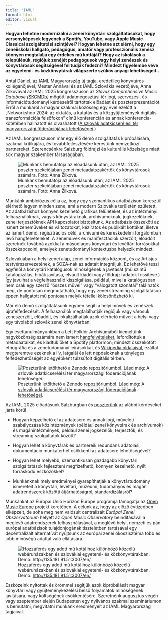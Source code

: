 ```yaml
---
title: "IAML"
format: html
editor: visual
---
```


**Hogyan lehetne modernizálni a zenei könyvtári szolgáltatásokat, hogy versenyképesek legyenek a Spotify, YouTube, vagy Apple Music Classical szolgáltatási szintjével? Hogyan lehetne azt elérni, hogy egy zeneiiskolai hallgató, pedagógus, amatőr vagy professzionális zenész könnyen megtalálja egy érdekes mű kottáját? Hogy az iskolások a településük, régiójuk zenéjét pedagógusok vagy helyi zenészek és könyvtárosok segítségével fel tudják fedezni? Mindezt figyelembe véve az egyetemi- és közkönvytárak világszerte szűkös anyagi lehetőségeit…**

Antal Dániel, az IAML Magyarország új tagja, eredetileg könyvtáros kolléganőjével, Mester Annával és az IAML Szlovákia vezetőjéve, Anna Žilkovával az IAML 2025 kongresszuson az *Slovak Comprehensive Music Database (*[SKCMDb](https://reprex.nl/project/skcmdb/)*)* mögötti adatmegosztási tér jogi, szervezési, és információtudományi kérdéseiről tartottak előadást és poszterprezentációt. Erről a munkáról a magyar szakmai közösség egy vvel ezelőtt a „Networkshop 2024: az oktatás, a kutatás és a közgyűjtemények digitális transzformációja felsőfokon” című konferencián és annak konferencia-kötetében hallhatott és olvashatott ([A szlovák adatkicserélési tér magyarországi föderációjának lehetőségei](https://zenodo.org/records/14640180).)

Az IAML kongresszuson már egy élő demó szolgáltatás kipróbálására, szakmai kritikájára, és továbbfejlesztésére kerestünk nemzetközi partnereket. Szerencsénkre Salzburg földrajzi és kulturális közelsége miatt sok magyar szakember társaságában.

![Munkánk bemutatója az előadásunk után, az IAML 2025 poszter szekciójában zenei metaadatszakértők és könyvtárosok számára. Fotó: Anna Žilková.](images/2025-07-08_IAML_poster.jpg)

Munkánk ambíciózus célja az, hogy egy szemantikus adatbázison keresztül elérhető legyen minden zene, ami a modern Szlovákia területén született. Az adatbázishoz könnyen kezelhető grafikus felületeket, és az intézményi felhasználóknak, vagyis könyvtáraknak, archívumoknak, jogkezelőknek, zenei terjesztőknek API kapcsolatot biztosítunk. Az adatbázis összeköti az ismert zeneműveket és változatokat, kéziratos és publikált kottákat, illetve az ismert demó, regisztrációs célú, archívumi és kereskedelmi forgalomban lévő hangfelvételeket. A zeneművek és manifesztációk szerzőit, előadóit szeretnék továbbá azokkal a másodlagos könyvtári és levéltári forrásokkal összekapcsolni, amelyek zenetudományi kontextusba helyezik mindezt.

Szlovákiában a helyi zenei alap, zenei információs központ, és az Artisjus testvérszervezetének, a SOZA-nak az adatait integráljuk. Ez lehetővé teszi egyfelől a könvytári katalógusok minőségének a javítását (mű szintű katalogizálás, hibák javítása, elvault kiadói vagy földrajzi adatok frissítése.) Így javulhat a végfelhasználó kiszolgálása, például, mivel a katalógusban nem csak egy szerző “összes művei” vagy “válogatott szonátái” találhatók meg, de pontosan megmutatható, hogy egy zenei streaming szolgáltatáson éppen hallgatott mű pontosan melyik tétellel kölcsönözhető ki.

Már élő demó szolgáltatásunk egyben segíti a helyi művek és zenészek újrafelfedezését. A felhasználók megtalálhatják régiójuk vagy városuk zeneszerzőit, előadóit, és lokalizálhatják azok elérhető műveit a helyi vagy egy távolabbi szlovák zenei könyvtárban.

Egy esettanulmányunkban a Lett Folklór Archívumából kiemeltünk nagyközönség számára nem ismert [hangfelvételeket](https://reprexbase.eu/fu/Item:Q4743), lefordítottuk a metadaataikat, és kiadtuk őket a Spotify platformon; mindezt összekötött etnográfia és a zenetudományi leírásokkal, és [Wikipedia oldalaival](https://hu.wikipedia.org/wiki/Hilda_Gr%C4%ABva), ezáltal megteremtve ezeknek a lív, latgalái és lett népdaloknak a tényleges felfedezhetőségét az egyébként túlzsúfolt digitális térben.

![Poszterünk letölthető a Zenodo [repozitóriumból](https://zenodo.org/records/15814286). Lásd még: [A szlovák adatkicserélési tér magyarországi föderációjának lehetőségei](https://zenodo.org/records/14640180).](images/IAML-reprex-poster-2025.png){fig-align="center"}

Az IAML 2025 előadásunk Salzburgban és [poszterünk](https://zenodo.org/records/15814286) az alábbi kérdéseket járta körül

-   Hogyan képzelhető el az adatcsere és annak jogi, műveleti szabályozása közintézmények (például zenei könyvtárak és archívumok) és magánintézmények, például zenei jogkezelők, terjesztők, és streaming szolgáltatók között?

-   Hogyan lehet a könyvtárak és partnereik redundáns adatolási, dokumentáció munkaterhét csökkenti az adatcsere lehetőségével?

-   Hogyan lehet mélyebb, szemantikusan gazdagabb könyvtári szolgáltatások fejleszteni megfizethető, könnyen kezelhető, nyílt forráskódú eszközökkel?

-   Munkánknak mely eredményei gyarapíthatják a könyvtártudomány ismereteit a könyvtári, levéltári, múzeumi, tudományos és magán adatrendszerek közötti átjárhatóságról, standardizálásról?

Munkánkat az Európai Unió Horizon Europe programja támogatja az [Open Music Europe](https://openmuse.eu/) projekt keretében. A célunk az, hogy az előző évtizedben elképzelt, de soha meg nem valósult centralizált *Európai Zenei Obszervatórium* helyett az *Open Music Observatory* beindításával a meglévő adatrendszerek felhasználásával, a meglévő helyi, nemzeti és pán-európai adatbázisok tulajdonjogának tiszteletben tartásával egy decentralizált alternatívát nyújtsunk az európai zenei ökoszisztéma több és jobb minőségű adattal való ellátására.

![Hozzáférés egy adott mű kottáihoz különböző közcélú webáruházakban és szlovákiai egyetemi- és közkönyvtárakban. Demó: <http://135.181.91.51:3007/en/>](images/skcmdb-library-access.png){fig-align="center"}

Eszközeink nyítottak és örömmel segítjük azok kipróbálását magyar könyvtári vagy gyűjteménykezelési belső folyamatok minőségének javítására, vagy költségének csökkentésére. Szeretnénk augusztus végén vagy szeptember elején Budapesten egy nyilvános szakmai szemináriumon is bemutatni, megvitatni munkánk eredményeit az IAML Magyarország tagjaival.
